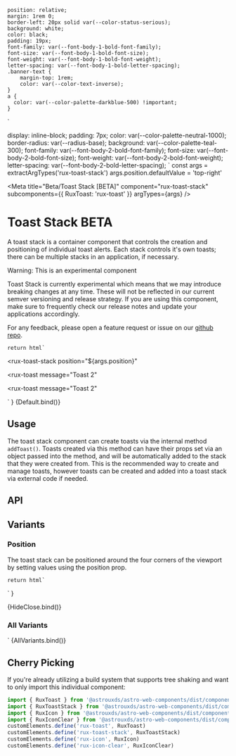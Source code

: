     position: relative;
    margin: 1rem 0;
    border-left: 20px solid var(--color-status-serious);
    background: white;
    color: black;
    padding: 19px;
    font-family: var(--font-body-1-bold-font-family);
    font-size: var(--font-body-1-bold-font-size);
    font-weight: var(--font-body-1-bold-font-weight);
    letter-spacing: var(--font-body-1-bold-letter-spacing);
    .banner-text {
        margin-top: 1rem;
        color: var(--color-text-inverse);
    }
    a {
      color: var(--color-palette-darkblue-500) !important;
    }
`

  display: inline-block;
  padding: 7px;
  color: var(--color-palette-neutral-1000);
  border-radius: var(--radius-base);
  background: var(--color-palette-teal-300);
      font-family: var(--font-body-2-bold-font-family);
    font-size: var(--font-body-2-bold-font-size);
    font-weight: var(--font-body-2-bold-font-weight);
    letter-spacing: var(--font-body-2-bold-letter-spacing);
`
const args = extractArgTypes('rux-toast-stack')
args.position.defaultValue = 'top-right'

<Meta
    title="Beta/Toast Stack [BETA]"
    component="rux-toast-stack"
    subcomponents={{
        RuxToast: 'rux-toast'
    }}
    argTypes={args}
/>

# Toast Stack <BetaTag>BETA</BetaTag>

A toast stack is a container component that controls the creation and positioning of individual toast alerts. Each stack controls it's own toasts; there can be multiple stacks in an application, if necessary.

<StyledDiv>
    <div>Warning: This is an experimental component</div>
    <p class="banner-text">
        Toast Stack is currently experimental which means that we may introduce breaking changes at any time.
        These will not be reflected in our current semver versioning and release strategy.
        If you are using this component, make sure to frequently check our release notes and update your
        applications accordingly.
    </p>
    <p class="banner-text">
        For any feedback, please open a feature request or issue on our <a href='https://github.com/RocketCommunicationsInc/astro'>github repo</a>.
    </p>
</StyledDiv>

    return html`
<rux-toast-stack
    position="${args.position}"
>
  <rux-toast
      message="Toast 2"
  ></rux-toast>
  <rux-toast
      message="Toast 2"
  ></rux-toast>
</rux-toast-stack>
    `
}

<Canvas>
    <Story
        name="Default"
        height="300px"
        args={{
            position: 'top-right',
        }}
    >
        {Default.bind()}
    </Story>
</Canvas>

## Usage

The toast stack component can create toasts via the internal method `addToast()`. Toasts created via this method can have their props set via an object passed into the method, and will be automatically added to the stack that they were created from. This is the recommended way to create and manage toasts, however toasts can be created and added into a toast stack via external code if needed.

## API

<ArgsTable of="rux-toast-stack" />

## Variants

### Position

The toast stack can be positioned around the four corners of the viewport by setting values using the position prop.

    return html`
  <rux-toast-stack
        position="${args.position}"
    >
      <rux-toast
          message="Toast 2"
      ></rux-toast>
      <rux-toast
          message="Toast 2"
      ></rux-toast>
  </rux-toast-stack>
    `
}

<Canvas>
    <Story
        args={{
            position: 'top-right',
        }}
        name="Position"
        height="300px"
    >
        {HideClose.bind()}
    </Story>
</Canvas>

### All Variants

<style>
    .wrapper {
        margin-bottom: 1rem;
    }
</style>
<section>
  <div class="wrapper">
      <rux-toast-stack
            position="top-right"
        >
          <rux-toast
              message="Toast 1"
          ></rux-toast>
          <rux-toast
              message="Toast 2"
          ></rux-toast>
      </rux-toast-stack>
      <rux-toast-stack
            position="top-left"
        >
          <rux-toast
              message="Toast 1"
          ></rux-toast>
          <rux-toast
              message="Toast 2"
          ></rux-toast>
      </rux-toast-stack>
      <rux-toast-stack
            position="bottom-right"
        >
          <rux-toast
              message="Toast 1"
          ></rux-toast>
          <rux-toast
              message="Toast 2"
          ></rux-toast>
      </rux-toast-stack>
      <rux-toast-stack
            position="bottom-left"
        >
          <rux-toast
              message="Toast 1"
          ></rux-toast>
          <rux-toast
              message="Toast 2"
          ></rux-toast>
      </rux-toast-stack>
    </div>
</section>
`

<Canvas>
    <Story
        name="All Variants"
        height="500px"
        argTypes={{
            position: { table: { disable: true } },
        }}
    >
        {AllVariants.bind()}
    </Story>
</Canvas>

## Cherry Picking

If you're already utilizing a build system that supports tree shaking and want to only import this individual component:

```js
import { RuxToast } from '@astrouxds/astro-web-components/dist/components/rux-toast'
import { RuxToastStack } from '@astrouxds/astro-web-components/dist/components/rux-toast-stack'
import { RuxIcon } from '@astrouxds/astro-web-components/dist/components/rux-icon'
import { RuxIconClear } from '@astrouxds/astro-web-components/dist/components/rux-icon-clear'
customElements.define('rux-toast', RuxToast)
customElements.define('rux-toast-stack', RuxToastStack)
customElements.define('rux-icon', RuxIcon)
customElements.define('rux-icon-clear', RuxIconClear)
```
